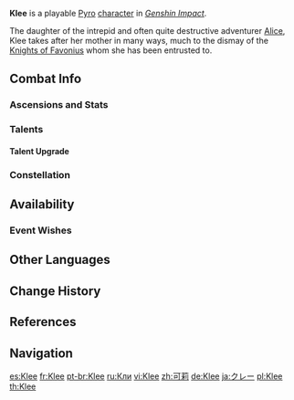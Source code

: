 {{CharacterTabs}}
{{Character Infobox
|image            = <gallery>
Character Klee Card.png|Card
Character Klee Full Wish.png|Wish
Character Klee Game.png|In Game
</gallery>

|type             = Playable <!--Playable Character Information-->
|rarity           = 5
|weapon           = Catalyst
|element          = Pyro

|name             = Klee <!--Character Information-->
|realname         = <!-- Unrevealed -->
|birthday         = July 27th
|constellation    = Trifolium
|region           = Mondstadt
|affiliation      = Knights of Favonius
|dish             = Fish-Flavored Toast
|obtain           = Character Event Wishes
|event_name       = Sparkling Steps
|releaseDate      = 2020-10-20

|title            = Fleeing Sunlight <!--Titles-->
|title2           = Spark Knight

|voiceEN          = [[imdb:nm4810398|Poonam Basu]]<ref name="Klee EN/JP">Twitter: [https://twitter.com/GenshinImpact/status/1324547055549927425 EN & JP VA Announcement]</ref> <!--Voice Actors-->
|voiceCN          = {{w|zh:花玲|Hualing ({{Lang|mini=1|zh=花玲}})}}<ref>Weibo: [https://weibo.com/6593199887/JoYOugEcl Klee Character Tales]</ref>
|voiceJP          = {{w|Misaki Kuno|Kuno Misaki ({{Lang|mini=1|ja=久野美咲}})}}<ref name="Klee EN/JP"/>
|voiceKR          = {{w|ko:방연지|Bang Yeon-ji ({{Lang|mini=1|ko=방연지}})}}<ref>Twitter: [https://twitter.com/genshinimpactkr/status/1324550792838144001 KR VA Announcement]</ref>

|mother           = Alice
}}
'''Klee''' is a playable [[Pyro]] [[character]] in ''[[Genshin Impact]]''.

The daughter of the intrepid and often quite destructive adventurer [[Alice]], Klee takes after her mother in many ways, much to the dismay of the [[Knights of Favonius]] whom she has been entrusted to.

==Combat Info==
===Ascensions and Stats===
{{Character Ascensions and Stats}}

===Talents===
{{Talent Table}}

====Talent Upgrade====
{{Talent Upgrade}}

===Constellation===
{{Constellation Table}}

==Availability==
===Event Wishes===
{{Featured}}

==Other Languages==
{{Other Languages|default_hidden = 1
|en      = Klee
|zhs     = 可莉
|zhs_rm  = Kělì
|zht     = 可莉
|zht_rm  = Kělì
|ja      = クレー
|ja_rm   = Kuree
|ko      = 클레
|ko_rm   = Keulle
|es      = Klee
|fr      = Klee
|ru      = Кли
|th      = Klee
|vi      = Klee
|de      = Klee
|id      = Klee
|pt      = Klee
}}

==Change History==
{{Change History|1.0}}

==References==
{{Reflist}}

==Navigation==
{{Character Navbox}}

[[es:Klee]]
[[fr:Klee]]
[[pt-br:Klee]]
[[ru:Кли]]
[[vi:Klee]]
[[zh:可莉]]
[[de:Klee]]
[[ja:クレー]]
[[pl:Klee]]
[[th:Klee]]